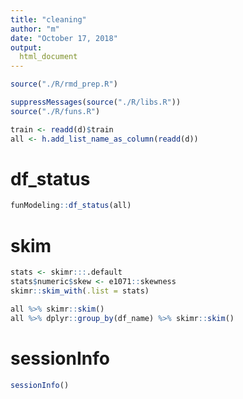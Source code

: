 ```yaml
---
title: "cleaning"
author: "m"
date: "October 17, 2018"
output: 
  html_document
---
```


```r
source("./R/rmd_prep.R")
```


```r
suppressMessages(source("./R/libs.R"))
source("./R/funs.R")

train <- readd(d)$train
all <- h.add_list_name_as_column(readd(d))
```

# df_status

```r
funModeling::df_status(all)
```

# skim
```r
stats <- skimr:::.default
stats$numeric$skew <- e1071::skewness
skimr::skim_with(.list = stats)

all %>% skimr::skim()
all %>% dplyr::group_by(df_name) %>% skimr::skim()
```

# sessionInfo

```r
sessionInfo()
```